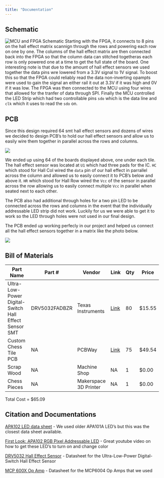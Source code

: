 ```yaml
---
title: "Documentation"
---
```

## Schematic
![MCU and FPGA Schematic](images/schematic.png)
Starting with the FPGA, it connects to 8 pins on the hall effect matrix scannign through the rows and powering each row on one by one. The columns of the hall effect matrix are then connected back into the FPGA so that the column data can stitched togetheras each row is only powered one at a time to get the full state of the board. One interesting note is that due to the amount of hall effect sensors we used together the data pins wre lowered from a 3.3V signal to 1V signal. To boost this so that the FPGA could reliably read the data non-inverting opampts were used to gain the signal an either rail it out at 3.3V if it was high and 0V if it was low. The FPGA was then connected to the MCU using four wires that allowed for the tranfer of data through SPI. Finally the MCU controlled the LED Strip which had two controllable pins `sdo` which is the data line and `clk` which it uses to read the `sdo` on. 

## PCB
Since this design required 64 smt hall effect sensors and dozens of wires we decided to design PCB's to hold our hall effect sensors and allow us to easily wire them together in parallel across the rows and columns.

![](images/pcbDesign.png)

We ended up using 64 of the boards displayed above, one under each tile. The hall effect sensor was located at `U1` which had three pads for the IC. `HC` which stood for Hall Col wired the `data` pin of our hall effect in parrallel across the column and allowed us to easily connect it to PCB's below and above it. `HR` which stood for Hall Row wired the `Vcc` of the sensor in parallel across the row allowing us to easily connect multiple `Vcc` in parallel when seated next to each other. 

The PCB also had additional through holes for a two pin LED to be connected across the rows and columns in the event that the individually addressable LED strip did not work. Luckily for us we were able to get it to work so the LED through holes were not used in our final design.

The PCB ended up working perfecly in our project and helped us connect all the hall effect sensors together in a matrix like the photo below. 

![](images/pcbMatrix.png)



## Bill of Materials
| Part Name | Part # | Vendor | Link | Qty | Price|
|-----------|--------|--------|------|-----|------|
| Ultra-Low-Power Digital-Switch Hall Effect Sensor SMT|DRV5032FADBZR|Texas Instruments|[Link](https://www.digikey.com/en/products/detail/texas-instruments/DRV5032FADBZR/7400094)|80|$15.55|
|Custom Chess Tile PCB|NA|PCBWay|[Link](https://www.pcbway.com/?adwgc=666&campaignid=172480651&adgroupid=8787904531&feeditemid=&targetid=kwd-297443275619&loc_physical_ms=9031250&matchtype=p&network=g&device=c&devicemodel=&creative=672292899742&keyword=pcbway&placement=&target=&adposition=&gad_source=1&gclid=Cj0KCQiAx9q6BhCDARIsACwUxu4MHf2hCqpYhADrVKWBFoCBgt-iJkXg-l2FW0jXA-D55k7OfgAfiKUaAh5SEALw_wcB)|75|$49.54|
|Scrap Wood|NA|Machine Shop|NA|1|$0.00|
|Chess Pieces|NA|Makerspace 3D Printer|NA|1|$0.00|

Total Cost = $65.09

## Citation and Documentations
[APA102 LED data sheet](https://cdn-shop.adafruit.com/product-files/2477/APA102C-iPixelLED.pdf) - We used older APA101A LED's but this was the closest data sheet available.

[First Look: APA102 RGB Pixel Addressable LED](https://www.youtube.com/watch?v=UYvC-hukz-0) - Great youtube video on how to get these LED's to turn on and change color

[DRV5032 Hall Effect Sensor](https://www.ti.com/lit/ds/symlink/drv5032.pdf?HQS=dis-dk-null-digikeymode-dsf-pf-null-wwe&ts=1733760295978&ref_url=https%253A%252F%252Fwww.ti.com%252Fgeneral%252Fdocs%252Fsuppproductinfo.tsp%253FdistId%253D10%2526gotoUrl%253Dhttps%253A%252F%252Fwww.ti.com%252Flit%252Fgpn%252Fdrv5032) - Datasheet for the Ultra-Low-Power Digital-Switch Hall Effect Sensor 

[MCP 600X Op Amp](https://ww1.microchip.com/downloads/en/DeviceDoc/MCP6001-1R-1U-2-4-1-MHz-Low-Power-Op-Amp-DS20001733L.pdf) - Datasheet for the MCP6004 Op Amps that we used

